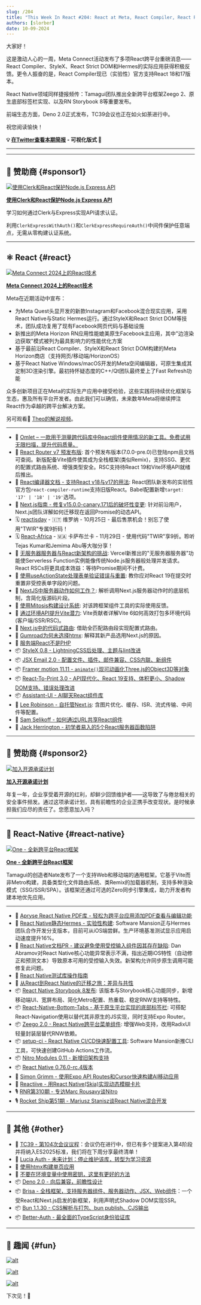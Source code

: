 ```yaml
---
slug: /204
title: "This Week In React #204: React at Meta, React Compiler, React Router, Next.js, StyleX, Mitosis, One, Hermes, BottomTabs, Zeego, Storybook, Nitro, TC39, Vite, Deno, Bun, Brisa, Lucia..."
authors: [slorber]
date: 10-09-2024
---
```


大家好！

这是激动人心的一周，Meta Connect活动发布了多项React跨平台重磅消息——React Compiler、StyleX、React Strict DOM和Hermes的实际应用获得积极反馈。更令人振奋的是，React Compiler现已（实验性）官方支持React 18和17版本。

React Native领域同样捷报频传：Tamagui团队推出全新跨平台框架Zeego 2、原生底部标签栏实现、以及RN Storybook 8等重要发布。

前端生态方面，Deno 2.0正式发布，TC39会议也正在如火如荼进行中。

祝您阅读愉快！

<!-- truncate -->

**💡 [在Twitter查看本期简报](https://slo.im/thread) - 可视化版式 🎨**

---


<Support />

---

## 💸 赞助商 {#sponsor1}

[![使用Clerk和React保护Node.js Express API](/emails/issues/204/clerk.jpg)](https://go.clerk.com/WER1UiL)

**[使用Clerk和React保护Node.js Express API](https://go.clerk.com/WER1UiL)**

学习如何通过Clerk与Express实现API请求认证。

利用`ClerkExpressWithAuth()`和`ClerkExpressRequireAuth()`中间件保护任意端点，无需从零构建认证系统。

---

## ⚛️ React {#react}

[![Meta Connect 2024上的React技术](/emails/issues/204/meta.jpg)](https://engineering.fb.com/2024/10/02/android/react-at-meta-connect-2024/)

[**Meta Connect 2024上的React技术**](https://engineering.fb.com/2024/10/02/android/react-at-meta-connect-2024/)

Meta在近期活动中宣布：

- 为Meta Quest头显开发的新款Instagram和Facebook混合现实应用，采用React Native与Static Hermes运行。通过StyleX和React Strict DOM等技术，团队成功复用了现有Facebook网页代码与基础设施
- 新推出的Meta Horizon RN应用性能媲美原生Facebook主应用，其中"边渲染边获取"模式被列为最具影响力的性能优化方案
- 基于最前沿React Compiler、StyleX和React Strict DOM构建的Meta Horizon商店（支持网页/移动端/HorizonOS）
- 基于React Native Windows/macOS开发的Meta空间编辑器，可原生集成其定制3D渲染引擎。最初持怀疑态度的C++/Qt团队最终爱上了Fast Refresh功能

众多创新项目正在Meta的实际生产应用中接受检验，这些实践将持续优化框架与生态，惠及所有平台开发者。由此我们可以确信，未来数年Meta将继续押注React作为卓越的跨平台解决方案。

另可观看🎥 [Theo的解说视频](https://www.youtube.com/watch?v=GjBfD9PHff4)。

---

- 💸 [Omlet – 一款用于测量跨代码库中React组件使用情况的新工具。免费试用无限扫描，提升代码质量。](https://omlet.dev/?utm_campaign=partner_this-week-in-react_newsletter-quick-link-oct-2024)
- 👀 [React Router v7 预发布版](https://reactrouter.com/dev/guides/start/installation): 首个预发布版本(7.0.0-pre.0)已登陆npm且文档可查阅。新版配备Vite插件使其成为全栈框架(类似Remix)，支持SSG、更优的配置式路由系统、增强类型安全。RSC支持待React 19和Vite环境API就绪后推出。
- 👀 [React编译器文档 - 支持React v18与v17的用法](http://react-compiler-runtime): React团队新发布的实验性官方包`react-compiler-runtime`支持旧版React。Babel配置新增`target: '17' | '18' | '19'`选项。
- 👀 [Next.js指南 - 修复v15.0.0-canary.171后的破坏性变更](https://github.com/vercel/next.js/issues/70899): 针对前沿用户，Next.js团队详解如何迁移现在返回Promise的动态API。
- 🗓️ [reactjsday](https://2024.reactjsday.it/?utm_source=thisweekinreact) - 🇮🇹 维罗纳 - 10月25日 - 最后售票机会！别忘了使用"TWIR"专属9折码！
- 🗓️ [React-Africa](https://react-africa.com/?utm_source=thisweekinreact) - 🇲🇦 卡萨布兰卡 - 11月29日 - 使用代码"TWIR"享9折。聆听Tejas Kumar和Jemima Abu等大咖分享！
- 📜 [无服务器服务器与React新架构的挑战](https://bobaekang.com/blog/serverless-servers-and-the-challenge-of-new-react-architecture/): Vercel新推出的"无服务器服务器"功能使Serverless Function实例能像传统Node.js服务器般处理并发请求。React RSCs将更具成本效益：等待Promise期间不计费。
- 📜 [使用useActionState处理表单验证错误与重置](https://aurorascharff.no/posts/handling-form-validation-errors-and-resets-withuseactionstate/): 教你应对React 19在提交时重置非受控表单字段的问题。
- 📜 [NextJS中服务器动作如何工作？](https://codelynx.dev/posts/how-work-server-actions): 解析调用Next.js服务器动作时的底层机制，含简化版源码片段。
- 📜 [使用Mitosis构建设计系统](https://www.voorhoede.nl/en/blog/write-components-once-run-everywhere-with-mitosis-a-beautiful-dream-or-reality/): 对该跨框架组件工具的实际使用反馈。
- 📜 [通过环境API提升Vite潜力](https://green.sapphi.red/blog/increasing-vites-potential-with-the-environment-api): Vite贡献者详解Vite 6如何高效打包多环境代码(客户端/SSR/RSC)。
- 📜 [Next.js中的代码式路由](https://www.nico.fyi/blog/next-js-code-config-based-routing): 借助全匹配路由段实现配置式路由。
- 📜 [Gumroad为何未选择htmx](https://htmx.org/essays/why-gumroad-didnt-choose-htmx/): 解释其新产品选用Next.js的原因。
- 📜 [服务端React不是PHP](https://www.artmann.co/articles/react-on-the-server-is-not-php)
- 📦 [StyleX 0.8 - LightningCSS后处理、主题与lint改进](https://stylexjs.com/blog/v0.8.0)
- 📦 [JSX Email 2.0 - 配置文件、插件、邮件兼容、CSS内联、新组件](https://jsx.email/docs/v2/migration)
- 📦 [Framer motion 11.11 - `animate()`现可动画化Three.js的Object3D等对象](https://www.framer.com/motion/animate-function/##objects)
- 📦 [React-To-Print 3.0 - API现代化、React 19支持、体积更小、Shadow DOM支持、错误处理改进](https://github.com/MatthewHerbst/react-to-print/blob/master/CHANGELOG.md#300-september-28th-2024)
- 📦 [Assistant-UI - AI聊天React组件库](https://github.com/Yonom/assistant-ui)
- 🎥 [Lee Robinson - 自托管Next.js](https://www.youtube.com/watch?v=sIVL4JMqRfc): 含图片优化、缓存、ISR、流式传输、中间件等配置。
- 🎥 [Sam Selikoff - 如何通过URL共享React组件](https://www.youtube.com/watch?v=fYqMPvPvVAc)
- 🎥 [Jack Herrington - 初学者易入的5个React服务器函数陷阱](https://www.youtube.com/watch?v=_wnamPRhgkA)

<SubscribeFormEmbed placement="middle" />

---

## 💸 赞助商 {#sponsor2}

[![加入开源承诺计划](/emails/issues/204/sentry.jpg)](https://osspledge.com/?utm_source=thisweekinreact&utm_medium=paid-community&utm_campaign=oss-fy25q3-pledge&utm_content=newsletter-dontbea-join)

**[加入开源承诺计划](https://osspledge.com/?utm_source=thisweekinreact&utm_medium=paid-community&utm_campaign=oss-fy25q3-pledge&utm_content=newsletter-dontbea-join)**

年复一年，企业享受着开源的红利，却鲜少回馈维护者——这导致了与倦怠相关的安全事件频发。通过这项承诺计划，具有前瞻性的企业正携手改变现状。是时候承担我们应尽的责任了。您愿意加入吗？

---

## 📱 React-Native {#react-native}

[![One - 全新跨平台React框架](/emails/issues/204/one.jpg)](https://onestack.dev/)

[**One - 全新跨平台React框架**](https://onestack.dev/)

Tamagui的创造者Nate发布了一个支持Web和移动端的通用框架。它基于Vite而非Metro构建，具备类型化文件路由系统、类Remix的加载器机制，支持多种渲染模式（SSG/SSR/SPA）。该框架还通过可选的Zero同步引擎集成，助力开发者构建本地优先应用。

---

- 💸 [Apryse React Native PDF库 - 轻松为跨平台应用添加PDF查看与编辑功能](https://docs.apryse.com/documentation/ios/react-native/?utm_source=thisweekinreact&utm_medium=newsletter&utm_campaign=1009)
- 👀 [React Native静态Hermes - 实验性构建](https://github.com/software-mansion-labs/hermes): Software Mansion正与Hermes团队合作开发分支版本，目前可从iOS端尝鲜。生产环境基准测试显示应用启动速度提升16%。
- 👀 [React Native文档PR - 建议避免使用受控输入组件因其存在缺陷](https://github.com/facebook/react-native-website/pull/4247): Dan Abramov对React Native核心功能异常表示不满，指出近期iOS特性（自动修正和预测文本）导致原本可用的受控输入失效。新架构允许同步原生调用可能修复此问题。
- 📖 [React Native测试库操作指南](https://callstack.github.io/react-native-testing-library/cookbook/index)
- 📜 [从React到React Native的迁移之旅：差异与共性](https://dev.to/amazonappdev/journeying-from-react-to-react-native-21ep)
- 📦 [React Native Storybook 8发布](https://storybook.js.org/blog/react-native-storybook-8/): 该版本与Storybook核心功能同步，新增移动端UI、宽屏布局、简化Metro配置、热重载、稳定RNW支持等特性。
- 📦 [React-Native-Bottom-Tabs - 基于原生平台实现的底部标签栏](https://github.com/okwasniewski/react-native-bottom-tabs): 可搭配React-Navigation使用以替代其非原生的JS实现，同时支持Expo Router。
- 📦 [Zeego 2.0 - React Native跨平台菜单组件](https://github.com/nandorojo/zeego/releases/tag/v2.0.0): 增强Web支持，改用RadixUI轻量封装层替代RNW依赖。
- 📦 [setup-ci - React Native CI/CD快速配置工具](https://github.com/software-mansion/setup-ci): Software Mansion新推CLI工具，可快速创建GitHub Actions工作流。
- 📦 [Nitro Modules 0.11 - 新增旧架构支持](https://github.com/mrousavy/nitro/releases/tag/v0.11.0)
- 📦 [React Native 0.76.0-rc.4版本](https://github.com/facebook/react-native/releases/tag/v0.76.0-rc.4)
- 🎥 [Simon Grimm - 使用Expo API Routes和Cursor快速构建AI移动应用](https://www.youtube.com/watch?v=9FzkE1qVBiA)
- 🎥 [Reactiive - 用React Native(Skia)实现动态模糊卡片](https://www.youtube.com/watch?v=SveA2QjmEzM)
- 🎙️ [RNR第310期 - 专访Marc Rousavy谈Nitro](https://www.reactnativeradio.com/episodes/rnr-310-nitro-with-marc-rousavy)
- 🎙️ [Rocket Ship第51期 - Mariusz Stanisz谈React Native混合开发](https://share.transistor.fm/s/e737607c)

---

## 🔀 其他 {#other}

- 👀 [TC39 - 第104次会议议程](https://github.com/tc39/agendas/blob/main/2024/10.md)：会议仍在进行中，但已有多个提案进入第4阶段并将纳入ES2025标准，我们将在下周分享最终清单！
- 👀 [Lucia Auth - 未来计划：停止维护该库，转型为学习资源](https://github.com/lucia-auth/lucia/discussions/1707)
- 📜 [使用htmx构建单页应用](https://jakelazaroff.com/words/building-a-single-page-app-with-htmx/)
- 📜 [不要在环境变量中使用密钥，这里有更好的方法](https://www.nodejs-security.com/blog/do-not-use-secrets-in-environment-variables-and-here-is-how-to-do-it-better/)
- 📦 [Deno 2.0 - 向后兼容，前瞻性设计](https://deno.com/blog/v2.0)
- 📦 [Brisa - 全栈框架，支持服务器组件、服务器动作、JSX、Web组件](https://brisa.build/blog/introducing-brisa)：一个受React和Next.js启发的新框架，利用声明式Shadow DOM实现SSR。
- 📦 [Bun 1.1.30 - CSS解析与打包、bun publish、CJS输出](https://bun.sh/blog/bun-v1.1.30)
- 📦 [Better-Auth - 最全面的TypeScript身份验证库](https://github.com/better-auth/better-auth)

---

## 🤭 趣闻 {#fun}

[![alt](/emails/issues/204/meme.jpg)](https://x.com/jacobmparis/status/1841450326744010914)

[![alt](/emails/issues/204/meme2.jpg)](https://x.com/sebastienlorber/status/1842131680833741094)

[![alt](/emails/issues/204/meme3.jpg)](https://x.com/saltyAom/status/1842543015472386440)

下次见！👋